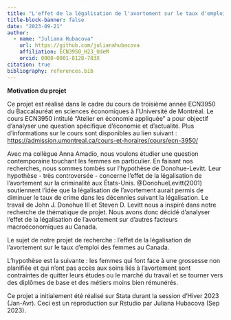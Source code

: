 ```yaml
---
title: "L'effet de la légalisation de l'avortement sur le taux d'emploi des femmes au Canada"
title-block-banner: false
date: "2023-09-21"
author:
  - name: "Juliana Hubacova"
    url: https://github.com/julianahubacova
    affiliation: ECN3950_H23_UdeM
    orcid: 0000-0001-8128-783X
citation: true
bibliography: references.bib
---
```


**Motivation du projet**

Ce projet est réalisé dans le cadre du cours de troisième année ECN3950 du Baccalauréat en sciences économiques à l'Université de Montréal. Le cours ECN3950 intitulé "Atelier en économie appliquée" a pour objectif d'analyser une question spécifique d'économie et d'actualité. Plus d'informations sur le cours sont disponibles au lien suivant : <https://admission.umontreal.ca/cours-et-horaires/cours/ecn-3950/>

Avec ma collègue Anna Amadio, nous voulons étudier une question contemporaine touchant les femmes en particulier. En faisant nos recherches, nous sommes tombés sur l'hypothèse de Donohue-Levitt. Leur hypothèse - très controversée - concerne l'effet de la légalisation de l'avortement sur la criminalité aux États-Unis. @DonohueLevitt(2001) soutiennent l'idée que la légalisation de l'avortement aurait permis de diminuer le taux de crime dans les décennies suivant la légalisation. 
Le travail de John J. Donohue III et Steven D. Levitt nous a inspiré dans notre recherche de thématique de projet. Nous avons donc décidé d'analyser l'effet de la légalisation de l'avortement sur d'autres facteurs macroéconomiques au Canada. 

Le sujet de notre projet de recherche : l'effet de la légalisation de l'avortement sur le taux d'emploi des femmes au Canada. 

L’hypothèse est la suivante : les femmes qui font face à une grossesse non planifiée et qui
n’ont pas accès aux soins liés à l’avortement sont contraintes de quitter leurs études ou le
marché du travail et se tourner vers des diplômes de base et des métiers moins bien
rémunérés. 

Ce projet a initialement été réalisé sur Stata durant la session d'Hiver 2023 (Jan-Avr). Ceci est un reproduction sur Rstudio par Juliana Hubacova (Sep 2023).